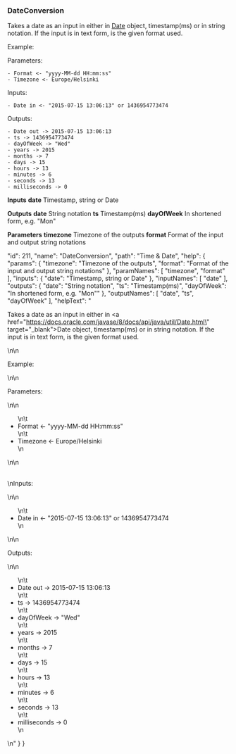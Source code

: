 ### DateConversion

Takes a date as an input in either in [Date](https://docs.oracle.com/javase/8/docs/api/java/util/Date.html) object, timestamp(ms) or in string notation. If the input is in text form, is the given format used.  



Example:  



Parameters:  





	- Format <- "yyyy-MM-dd HH:mm:ss"
	- Timezone <- Europe/Helsinki



  

Inputs:  





	- Date in <- "2015-07-15 13:06:13" or 1436954773474



Outputs:   





	- Date out -> 2015-07-15 13:06:13
	- ts -> 1436954773474
	- dayOfWeek -> "Wed"
	- years -> 2015
	- months -> 7
	- days -> 15
	- hours -> 13
	- minutes -> 6
	- seconds -> 13
	- milliseconds -> 0

**Inputs**
**date**
Timestamp, string or Date


**Outputs**
**date**
String notation
**ts**
Timestamp(ms)
**dayOfWeek**
In shortened form, e.g. "Mon"


**Parameters**
**timezone**
Timezone of the outputs
**format**
Format of the input and output string notations


  "id": 211,
  "name": "DateConversion",
  "path": "Time & Date",
  "help": {
    "params": {
      "timezone": "Timezone of the outputs",
      "format": "Format of the input and output string notations"
    },
    "paramNames": [
      "timezone",
      "format"
    ],
    "inputs": {
      "date": "Timestamp, string or Date"
    },
    "inputNames": [
      "date"
    ],
    "outputs": {
      "date": "String notation",
      "ts": "Timestamp(ms)",
      "dayOfWeek": "In shortened form, e.g. \"Mon\""
    },
    "outputNames": [
      "date",
      "ts",
      "dayOfWeek"
    ],
    "helpText": "<p>Takes a date as an input in either in <a href=\"https://docs.oracle.com/javase/8/docs/api/java/util/Date.html\" target=\"_blank\">Date</a> object, timestamp(ms) or in string notation. If the input is in text form, is the given format used.</p>\n\n<p>Example:</p>\n\n<p>Parameters:</p>\n\n<ul>\n\t<li>Format &lt;- &quot;yyyy-MM-dd HH:mm:ss&quot;</li>\n\t<li>Timezone &lt;- Europe/Helsinki</li>\n</ul>\n\n<p><br />\nInputs:</p>\n\n<ul>\n\t<li>Date in &lt;- &quot;2015-07-15&nbsp;13:06:13&quot; or&nbsp;1436954773474</li>\n</ul>\n\n<p>Outputs:&nbsp;</p>\n\n<ul>\n\t<li>Date out -&gt;&nbsp;2015-07-15&nbsp;13:06:13</li>\n\t<li>ts -&gt;&nbsp;1436954773474</li>\n\t<li>dayOfWeek -&gt; &quot;Wed&quot;</li>\n\t<li>years -&gt; 2015</li>\n\t<li>months -&gt; 7</li>\n\t<li>days -&gt; 15</li>\n\t<li>hours -&gt; 13</li>\n\t<li>minutes -&gt; 6</li>\n\t<li>seconds -&gt; 13</li>\n\t<li>milliseconds -&gt; 0</li>\n</ul>\n"
  }
}